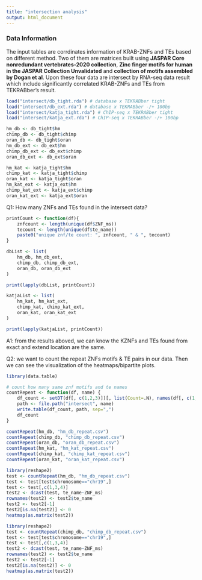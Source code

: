 ```yaml
---
title: "intersection analysis"
output: html_document
---
```


### Data Information
The input tables are corrdinates information of KRAB-ZNFs and TEs based on 
different method. Two of them are matrices built using **JASPAR Core 
nonredundant vertebrates-2020 collection**, **Zinc finger motifs for human in 
the JASPAR Collection Unvalidated** and **collection of motifs assembled by 
Dogan et al**. Upon these four data are intersect by RNA-seq data result which 
include significantly correlated KRAB-ZNFs and TEs from TEKRABber's result.

```r
load("intersect/db_tight.rda") # database x TEKRABber tight
load("intersect/db_ext.rda") # database x TEKRABber -/+ 100bp
load("intersect/katja_tight.rda") # ChIP-seq x TEKRABber tight
load("intersect/katja_ext.rda") # ChIP-seq x TEKRABber -/+ 100bp

hm_db <- db_tight$hm
chimp_db <- db_tight$chimp
oran_db <- db_tight$oran
hm_db_ext <- db_ext$hm
chimp_db_ext <- db_ext$chimp
oran_db_ext <- db_ext$oran

hm_kat <- katja_tight$hm
chimp_kat <- katja_tight$chimp
oran_kat <- katja_tight$oran
hm_kat_ext <- katja_ext$hm
chimp_kat_ext <- katja_ext$chimp
oran_kat_ext <- katja_ext$oran


```

Q1: How many ZNFs and TEs found in the intersect data?
```r
printCount <- function(df){
    znfcount <- length(unique(df$ZNF_ms))
    tecount <- length(unique(df$te_name))
    paste0("unique znf/te count: ", znfcount, " & ", tecount)
}

dbList <- list(
    hm_db, hm_db_ext,
    chimp_db, chimp_db_ext,
    oran_db, oran_db_ext
)

print(lapply(dbList, printCount))

katjaList <- list(
    hm_kat, hm_kat_ext,
    chimp_kat, chimp_kat_ext,
    oran_kat, oran_kat_ext
) 

print(lapply(katjaList, printCount))
```

A1: from the results aboved, we can know the KZNFs and TEs found from exact and 
extend location are the same. 


Q2: we want to count the repeat ZNFs motifs & TE pairs in our data. Then we can
see the visualization of the heatmaps/bipartite plots.
```r
library(data.table)

# count how many same znf motifs and te names
countRepeat <- function(df, name) {
    df_count <- setDT(df[, c(1,2,3)])[, list(Count=.N), names(df[, c(1,2,3)])]
    path <- file.path("intersect", name)
    write.table(df_count, path, sep=",")
    df_count
}

countRepeat(hm_db, "hm_db_repeat.csv")
countRepeat(chimp_db, "chimp_db_repeat.csv")
countRepeat(oran_db, "oran_db_repeat.csv")
countRepeat(hm_kat, "hm_kat_repeat.csv")
countRepeat(chimp_kat, "chimp_kat_repeat.csv")
countRepeat(oran_kat, "oran_kat_repeat.csv")

```



```r
library(reshape2)
test <- countRepeat(hm_db, "hm_db_repeat.csv")
test <- test[test$chromosome=="chr19",]
test <- test[,c(1,3,4)]
test2 <- dcast(test, te_name~ZNF_ms)
rownames(test2) <- test2$te_name
test2 <- test2[-1]
test2[is.na(test2)] <- 0
heatmap(as.matrix(test2))
```

```r
library(reshape2)
test <- countRepeat(chimp_db, "chimp_db_repeat.csv")
test <- test[test$chromosome=="chr19",]
test <- test[,c(1,3,4)]
test2 <- dcast(test, te_name~ZNF_ms)
rownames(test2) <- test2$te_name
test2 <- test2[-1]
test2[is.na(test2)] <- 0
heatmap(as.matrix(test2))
```
